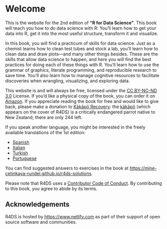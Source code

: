 # Welcome {.unnumbered}

This is the website for the 2nd edition of **"R for Data Science"**.
This book will teach you how to do data science with R: You'll learn how to get your data into R, get it into the most useful structure, transform it and visualize.

In this book, you will find a practicum of skills for data science.
Just as a chemist learns how to clean test tubes and stock a lab, you'll learn how to clean data and draw plots---and many other things besides.
These are the skills that allow data science to happen, and here you will find the best practices for doing each of these things with R.
You'll learn how to use the grammar of graphics, literate programming, and reproducible research to save time.
You'll also learn how to manage cognitive resources to facilitate discoveries when wrangling, visualizing, and exploring data.

This website is and will always be free, licensed under the [CC BY-NC-ND 3.0](https://creativecommons.org/licenses/by-nc-nd/3.0/us/) License.
If you'd like a physical copy of the book, you can order it on [Amazon](https://www.amazon.com/dp/1492097403?&tag=hadlwick-20).
If you appreciate reading the book for free and would like to give back, please make a donation to [Kākāpō Recovery](https://www.doc.govt.nz/kakapo-donate): the [kākāpō](https://www.youtube.com/watch?v=9T1vfsHYiKY) (which appears on the cover of R4DS) is a critically endangered parrot native to New Zealand; there are only 244 left.

If you speak another language, you might be interested in the freely available translations of the 1st edition:

-   [Spanish](http://es.r4ds.hadley.nz)
-   [Italian](https://it.r4ds.hadley.nz)
-   [Turkish](https://tr.r4ds.hadley.nz)
-   [Portuguese](https://pt.r4ds.hadley.nz)

You can find suggested answers to exercises in the book at <https://mine-cetinkaya-rundel.github.io/r4ds-solutions>.

Please note that R4DS uses a [Contributor Code of Conduct](https://contributor-covenant.org/version/2/0/CODE_OF_CONDUCT.html).
By contributing to this book, you agree to abide by its terms.

## Acknowledgements {.unnumbered}

R4DS is hosted by <https://www.netlify.com> as part of their support of open source software and communities.
